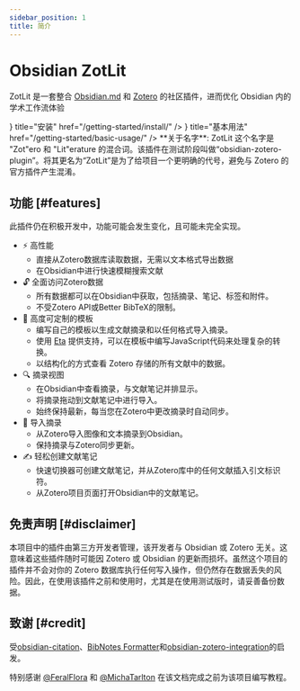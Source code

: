```yaml
---
sidebar_position: 1
title: 简介
---
```



# Obsidian ZotLit

ZotLit 是一套整合 [Obsidian.md](https://obsidian.md) 和 [Zotero](https://www.zotero.org) 的社区插件，进而优化 Obsidian 内的学术工作流体验

<Cards>
  <Card icon={<FaDownload />} title="安装" href="/getting-started/install/" />
  <Card icon={<FaHammer />} title="基本用法" href="/getting-started/basic-usage/" />
</Cards>

<Callout type="info">
**关于名字**: 
ZotLit 这个名字是 "Zot"ero 和 "Lit"erature 的混合词。该插件在测试阶段叫做“obsidian-zotero-plugin”。将其更名为“ZotLit”是为了给项目一个更明确的代号，避免与 Zotero 的官方插件产生混淆。
</Callout>

## 功能 [#features]

<Callout type="warning">
  此插件仍在积极开发中，功能可能会发生变化，且可能未完全实现。
</Callout>

- ⚡️ 高性能
  - 直接从Zotero数据库读取数据，无需以文本格式导出数据
  - 在Obsidian中进行快速模糊搜索文献
- 🔓 全面访问Zotero数据
  - 所有数据都可以在Obsidian中获取，包括摘录、笔记、标签和附件。
  - 不受Zotero API或Better BibTeX的限制。
- 🔨 高度可定制的模板
  - 编写自己的模板以生成文献摘录和以任何格式导入摘录。
  - 使用 [Eta](https://eta.js.org/) 提供支持，可以在模板中编写JavaScript代码来处理复杂的转换。
  - 以结构化的方式查看 Zotero 存储的所有文献中的数据。
- 🔍 摘录视图
  - 在Obsidian中查看摘录，与文献笔记并排显示。
  - 将摘录拖动到文献笔记中进行导入。
  - 始终保持最新，每当您在Zotero中更改摘录时自动同步。
- 📝 导入摘录
  - 从Zotero导入图像和文本摘录到Obsidian。
  - 保持摘录与Zotero同步更新。
- ✍️ 轻松创建文献笔记
  - 快速切换器可创建文献笔记，并从Zotero库中的任何文献插入引文标识符。
  - 从Zotero项目页面打开Obsidian中的文献笔记。

## 免责声明 [#disclaimer]

本项目中的插件由第三方开发者管理，该开发者与 Obsidian 或 Zotero 无关。这意味着这些插件随时可能因 Zotero 或 Obsidian 的更新而损坏。虽然这个项目的插件并不会对你的 Zotero 数据库执行任何写入操作，但仍然存在数据丢失的风险。因此，在使用该插件之前和使用时，尤其是在使用测试版时，请妥善备份数据。

## 致谢 [#credit]

受[obsidian-citation](https://github.com/hans/obsidian-citation-plugin)、[BibNotes Formatter](https://github.com/stefanopagliari/bibnotes)和[obsidian-zotero-integration](https://github.com/mgmeyers/obsidian-zotero-integration)的启发。

特别感谢 [@FeralFlora](https://github.com/FeralFlora) 和 [@MichaTarlton](https://github.com/MichaTarlton) 在该文档完成之前为该项目编写教程。